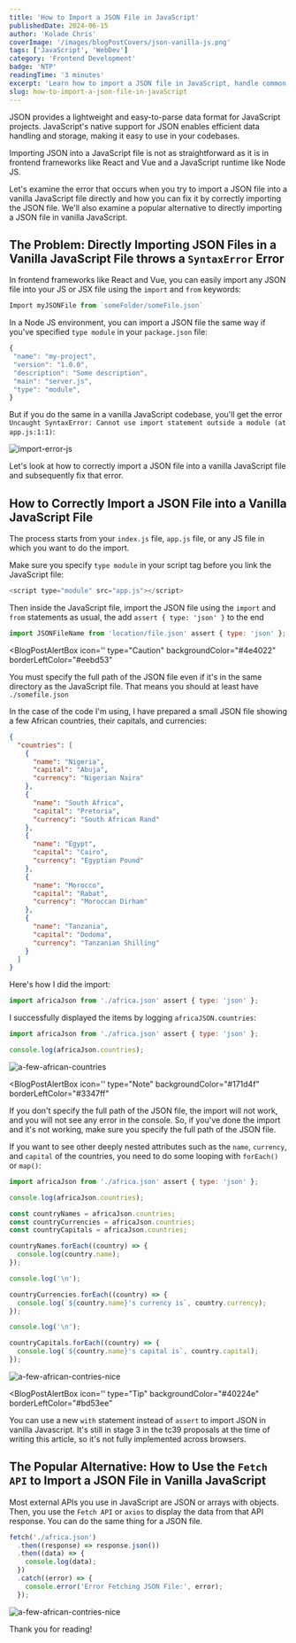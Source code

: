 ```yaml
---
title: 'How to Import a JSON File in JavaScript'
publishedDate: 2024-06-15
author: 'Kolade Chris'
coverImage: '/images/blogPostCovers/json-vanilla-js.png'
tags: ['JavaScript', 'WebDev']
category: 'Frontend Development'
badge: 'NTP'
readingTime: '3 minutes'
excerpt: 'Learn how to import a JSON file in JavaScript, handle common errors, and explore a practical alternative.'
slug: how-to-import-a-json-file-in-javaScript
---
```



JSON provides a lightweight and easy-to-parse data format for JavaScript projects. JavaScript's native support for JSON enables efficient data handling and storage, making it easy to use in your codebases.

Importing JSON into a JavaScript file is not as straightforward as it is in frontend frameworks like React and Vue and a JavaScript runtime like Node JS.

Let's examine the error that occurs when you try to import a JSON file into a vanilla JavaScript file directly and how you can fix it by correctly importing the JSON file. We'll also examine a popular alternative to directly importing a JSON file in vanilla JavaScript.

## The Problem: Directly Importing JSON Files in a Vanilla JavaScript File throws a `SyntaxError` Error

In frontend frameworks like React and Vue, you can easily import any JSON file into your JS or JSX file using the `import` and `from` keywords:

```js
Import myJSONFile from `someFolder/someFile.json`
```

In a Node JS environment, you can import a JSON file the same way if you've specified `type module` in your `package.json` file:

```js
{
 "name": "my-project",
 "version": "1.0.0",
 "description": "Some description",
 "main": "server.js",
 "type": "module",
}
```

But if you do the same in a vanilla JavaScript codebase, you'll get the error `Uncaught SyntaxError: Cannot use import statement outside a module (at app.js:1:1)`:

![import-error-js](../../../public/images/blogPostImages/import-json-vanilla-js/import-error.png)

Let's look at how to correctly import a JSON file into a vanilla JavaScript file and subsequently fix that error.

<NewsletterFrameInPost />

## How to Correctly Import a JSON File into a Vanilla JavaScript File

The process starts from your `index.js` file, `app.js` file, or any JS file in which you want to do the import.

Make sure you specify `type module` in your script tag before you link the JavaScript file:

```js
<script type="module" src="app.js"></script>
```

Then inside the JavaScript file, import the JSON file using the `import` and `from` statements as usual, the add `assert { type: 'json' }` to the end

```js
import JSONFileName from 'location/file.json' assert { type: 'json' };
```

<BlogPostAlertBox
  icon='<ion-icon style="color: #eebd53" size="large" name="warning"></ion-icon>'
  type="Caution"
  backgroundColor="#4e4022"
  borderLeftColor="#eebd53"
>
  You must specify the full path of the JSON file even if it's in the same
  directory as the JavaScript file. That means you should at least have
  `./somefile.json`
</BlogPostAlertBox>

In the case of the code I'm using, I have prepared a small JSON file showing a few African countries, their capitals, and currencies:

```json
{
  "countries": [
    {
      "name": "Nigeria",
      "capital": "Abuja",
      "currency": "Nigerian Naira"
    },
    {
      "name": "South Africa",
      "capital": "Pretoria",
      "currency": "South African Rand"
    },
    {
      "name": "Egypt",
      "capital": "Cairo",
      "currency": "Egyptian Pound"
    },
    {
      "name": "Morocco",
      "capital": "Rabat",
      "currency": "Moroccan Dirham"
    },
    {
      "name": "Tanzania",
      "capital": "Dodoma",
      "currency": "Tanzanian Shilling"
    }
  ]
}
```

Here's how I did the import:

```js
import africaJson from './africa.json' assert { type: 'json' };
```

I successfully displayed the items by logging `africaJSON.countries`:

```js ins={3}
import africaJson from './africa.json' assert { type: 'json' };

console.log(africaJson.countries);
```

![a-few-african-countries](../../../public/images/blogPostImages/import-json-vanilla-js/a-few-african-countries.png)

<BlogPostAlertBox
  icon='<ion-icon style="color: #3347ff;" size="large" name="information-circle"></ion-icon>'
  type="Note"
  backgroundColor="#171d4f"
  borderLeftColor="#3347ff"
>
  If you don't specify the full path of the JSON file, the import will not work,
  and you will not see any error in the console. So, if you've done the import
  and it's not working, make sure you specify the full path of the JSON file.
</BlogPostAlertBox>

If you want to see other deeply nested attributes such as the `name`, `currency`, and `capital` of the countries, you need to do some looping with `forEach()` or `map()`:

```js ins={5-23}
import africaJson from './africa.json' assert { type: 'json' };

console.log(africaJson.countries);

const countryNames = africaJson.countries;
const countryCurrencies = africaJson.countries;
const countryCapitals = africaJson.countries;

countryNames.forEach((country) => {
  console.log(country.name);
});

console.log('\n');

countryCurrencies.forEach((country) => {
  console.log(`${country.name}'s currency is`, country.currency);
});

console.log('\n');

countryCapitals.forEach((country) => {
  console.log(`${country.name}'s capital is`, country.capital);
});
```

![a-few-african-contries-nice](../../../public/images/blogPostImages/import-json-vanilla-js/a-few-african-contries-nice.png)

<BlogPostAlertBox
  icon='<ion-icon style="color: #bd53ee;" size="large" name="rocket"></ion-icon>'
  type="Tip"
  backgroundColor="#40224e"
  borderLeftColor="#bd53ee"
>
  You can use a new `with` statement instead of `assert` to import JSON in
  vanilla Javascript. It's still in stage 3 in the tc39 proposals at the time of
  writing this article, so it's not fully implemented across browsers.
</BlogPostAlertBox>

## The Popular Alternative: How to Use the `Fetch API` to Import a JSON File in Vanilla JavaScript

Most external APIs you use in JavaScript are JSON or arrays with objects. Then, you use the `Fetch API` or `axios` to display the data from that API response. You can do the same thing for a JSON file.

```js
fetch('./africa.json')
  .then((response) => response.json())
  .then((data) => {
    console.log(data);
  })
  .catch((error) => {
    console.error('Error Fetching JSON File:', error);
  });
```

![a-few-african-contries-nice](../../../public/images/blogPostImages/import-json-vanilla-js/a-few-african-counties-fetch.png)

Thank you for reading!
